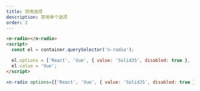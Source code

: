 ```yaml
---
title: 禁用选项
description: 禁用单个选项
order: 2
---
```


```html
<n-radio></n-radio>
<script>
  const el = container.querySelector('n-radio');

  el.options = ['React', 'Vue', { value: 'SolidJS', disabled: true }, 'Flutter'];
  el.value = 'Vue';
</script>
```

```jsx
<n-radio options={['React', 'Vue', { value: 'SolidJS', disabled: true }, 'Flutter']} />
```
